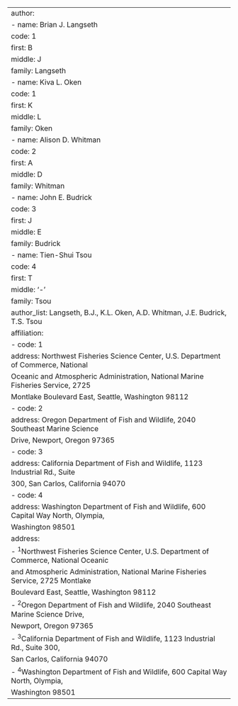 ---
author:
  - name: Brian J. Langseth
    code: 1
    first: B
    middle: J
    family: Langseth
  - name: Kiva L. Oken
    code: 1
    first: K
    middle: L
    family: Oken
  - name: Alison D. Whitman
    code: 2
    first: A
    middle: D
    family: Whitman
  - name: John E. Budrick
    code: 3
    first: J
    middle: E
    family: Budrick
  - name: Tien-Shui Tsou
    code: 4
    first: T
    middle: '-'
    family: Tsou
author_list: Langseth, B.J., K.L. Oken, A.D. Whitman, J.E. Budrick, T.S. Tsou
affiliation:
  - code: 1
    address: Northwest Fisheries Science Center, U.S. Department of Commerce, National
      Oceanic and Atmospheric Administration, National Marine Fisheries Service, 2725
      Montlake Boulevard East, Seattle, Washington 98112
  - code: 2
    address: Oregon Department of Fish and Wildlife, 2040 Southeast Marine Science
      Drive, Newport, Oregon 97365
  - code: 3
    address: California Department of Fish and Wildlife, 1123 Industrial Rd., Suite
      300, San Carlos, California 94070
  - code: 4
    address: Washington Department of Fish and Wildlife, 600 Capital Way North, Olympia,
      Washington 98501
address:
  - ^1^Northwest Fisheries Science Center, U.S. Department of Commerce, National Oceanic
    and Atmospheric Administration, National Marine Fisheries Service, 2725 Montlake
    Boulevard East, Seattle, Washington 98112
  - ^2^Oregon Department of Fish and Wildlife, 2040 Southeast Marine Science Drive,
    Newport, Oregon 97365
  - ^3^California Department of Fish and Wildlife, 1123 Industrial Rd., Suite 300,
    San Carlos, California 94070
  - ^4^Washington Department of Fish and Wildlife, 600 Capital Way North, Olympia,
    Washington 98501
---